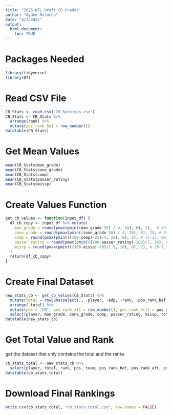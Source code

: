 ```yaml
---
title: "2025 NFL Draft CB Grades"
author: "Ayden Matocha"
date: "4/2/2025"
output:
  html_document:
    toc: TRUE
---
```


# Packages Needed
```r
library(tidyverse)
library(DT)
```

# Read CSV File
```r
CB_Stats <- read.csv("CB_Rankings.csv")
CB_Stats <- CB_Stats %>%
  arrange(rank) %>%
  mutate(pos_rank_bef = row_number())
datatable(CB_Stats)
```

# Get Mean Values
```r
mean(CB_Stats$man_grade)
mean(CB_Stats$zone_grade)
mean(CB_Stats$comp)
mean(CB_Stats$passer_rating)
mean(CB_Stats$missp)
```


# Create Values Function
```r
get_cb_values <- function(input_df) {
  df_cb_copy <- input_df %>% mutate(
    man_grade = round(pmax(pmin((man_grade-50) / 4, 10), 0), 2),  # 50-90, mean 70
    zone_grade = round(pmax(pmin((zone_grade-50) / 4, 10), 0), 2), # 50-90, mean 70
    comp = round(pmax(pmin(((100-comp)-25)/4, 10), 0), 2), # 75-35, mean 55
    passer_rating = round(pmax(pmin(((200-passer_rating)-100)/7, 10), 0), 2), # 100-30, mean 70
    missp = round(pmax(pmin(((100-missp)-80)/1.5, 10), 0), 2), # 20-5, mean 12.5
  )
  return(df_cb_copy)
}
```

# Create Final Dataset
```r
new_stats_cb <- get_cb_values(CB_Stats) %>% 
  mutate(total = rowSums(select(., -player, -adp, -rank, -pos_rank_bef, -team))) %>% 
  arrange(-total) %>%
  mutate(pos = "CB", pos_rank_aft = row_number(), pos_rank_diff = pos_rank_bef-pos_rank_aft) %>%
  select(player, man_grade, zone_grade, comp, passer_rating, missp, total, rank, pos, team, pos_rank_bef, pos_rank_aft, pos_rank_diff)
datatable(new_stats_cb)
```

# Get Total Value and Rank
get the dataset that only contains the total and the ranks
```r
cb_stats_total <- new_stats_cb %>%
  select(player, total, rank, pos, team, pos_rank_bef, pos_rank_aft, pos_rank_diff)
datatable(cb_stats_total)
```

# Download Final Rankings
```r
write.csv(cb_stats_total, "cb_stats_total.csv", row.names = FALSE)
```

